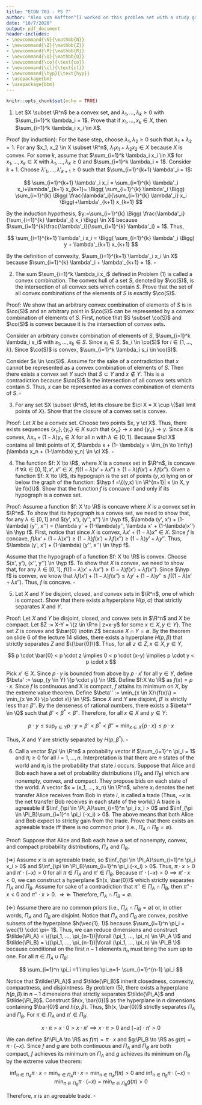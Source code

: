```yaml
---
title: "ECON 703 - PS 7"
author: "Alex von Hafften^[I worked on this problem set with a study group of Michael Nattinger, Andrew Smith, and Ryan Mather. I also discussed problems with Emily Case, Sarah Bass, and Danny Edgel.]"
date: "10/7/2020"
output: pdf_document
header-includes:
- \newcommand{\N}{\mathbb{N}}
- \newcommand{\Z}{\mathbb{Z}}
- \newcommand{\R}{\mathbb{R}}
- \newcommand{\Q}{\mathbb{Q}}
- \newcommand{\co}{\text{co}}
- \newcommand{\cl}{\text{cl}}
- \newcommand{\hyp}{\text{hyp}}
- \usepackage{bm}
- \usepackage{bbm}
---
```


```r
knitr::opts_chunk$set(echo = TRUE)
```

(1) Let $X \subset \R^n$ be a convex set, and $\lambda_1, ..., \lambda_k \ge 0$ with $\sum_{i=1}^k \lambda_i = 1$. Prove that if $x_1, ..., x_k \in X$, then $\sum_{i=1}^k \lambda_i x_i \in X$.

Proof (by induction): For the base step, choose $\lambda_1, \lambda_2 \ge 0$ such that $\lambda_1 + \lambda_2 = 1$.  For any $x_1, x_2 \in X \subset \R^n$, $\lambda_1 x_1 + \lambda_2 x_2 \in X$ because $X$ is convex.  For some $k$, assume that $\sum_{i=1}^k \lambda_i x_i \in X$ for $x_1, ..., x_k \in X$ with $\lambda_1, ..., \lambda_k \ge 0$ and $\sum_{i=1}^k \lambda_i = 1$. Consider $k+1$. Choose $\lambda'_1, ..., \lambda'_{k+1} \ge 0$ such that $\sum_{i=1}^{k+1} \lambda'_i = 1$:

$$
\sum_{i=1}^{k+1} \lambda'_i x_i = 
\sum_{i=1}^{k} \lambda'_i x_i+\lambda'_{k+1} x_{k+1}= 
\Bigg( \sum_{i=1}^{k} \lambda'_i \Bigg) \sum_{i=1}^{k} \Bigg( \frac{\lambda'_i}{\sum_{i=1}^{k} \lambda'_i} x_i \Bigg)+\lambda'_{k+1} x_{k+1}
$$

By the induction hypothesis, $y:=\sum_{i=1}^{k} \Bigg( \frac{\lambda'_i}{\sum_{i=1}^{k} \lambda'_i} x_i \Bigg) \in X$ because $\sum_{i=1}^{k}\frac{\lambda'_i}{\sum_{i=1}^{k} \lambda'_i} = 1$. Thus,

$$
\sum_{i=1}^{k+1} \lambda'_i x_i = \Bigg( \sum_{i=1}^{k} \lambda'_i \Bigg) y + \lambda'_{k+1} x_{k+1}
$$

By the definition of convexity, $\sum_{i=1}^{k+1} \lambda'_i x_i \in X$ because $\sum_{i=1}^{k} \lambda'_i + \lambda'_{k+1} = 1$. $\square$

(2) The sum $\sum_{i=1}^k \lambda_i x_i$ defined in Problem (1) is called a convex combination. The convex hull of a set $S$, denoted by $\co(S)$, is the intersection of all convex sets which contain $S$. Prove that the set of all convex combinations of the elements of $S$ is exactly $\co(S)$.

Proof: We show that an arbitrary convex combination of elements of $S$ is in $\co(S)$ and an arbitrary point in $\co(S)$ can be represented by a convex combination of elements of $S$.  First, notice that $S \subset \co(S)$ and $\co(S)$ is convex because it is the intersection of convex sets. 

Consider an arbitrary convex combination of elements of $S$, $\sum_{i=1}^k \lambda_i s_i$ with $s_1, ..., s_k \in S$. Since $s_i \in S$, $s_i \in \co(S)$ for $i \in \{1, ..., k\}$.  Since $\co(S)$ is convex, $\sum_{i=1}^k \lambda_i s_i \in \co(S)$.

Consider $x \in \co(S)$. Assume for the sake of a contradiction that $x$ cannot be represented as a convex combination of elements of $S$.  Then there exists a convex set $Y$ such that $S \subset Y$ and $x \notin Y$.  This is a contradiction because $\co(S)$ is the intersection of all convex sets which contain $S$. Thus, $x$ can be represented as a convex combination of elements of $S$. $\square$

\pagebreak

(3) For any set $X \subset \R^n$, let its closure be $\cl X = X \cup \{$all limit points of $X\}$. Show that the closure of a convex set is convex.

Proof: Let $X$ be a convex set. Choose two points $x, y \cl X$. Thus, there exists sequences $\{x_n\}, \{y_n\} \in X$ such that $\{x_n\} \to x$ and $\{y_n\} \to y$.  Since $X$ is convex, $\lambda x_n + (1-\lambda) y_n \in X$ for all $n$ with $\lambda \in [0, 1]$. Because $\cl X$ contains all limit points of $X$, $\lambda x + (1- \lambda)y = \lim_{n \to \infty} (\lambda x_n + (1-\lambda) y_n) \in \cl X$. $\square$

(4) The function $f: X \to \R$, where $X$ is a convex set in $\R^n$, is concave if $\forall \lambda \in [0,1], x', x'' \in X$, $f((1-\lambda)x' + \lambda x'') \ge (1-\lambda)f(x')+\lambda f(x'')$. Given a function $f: X \to \R$, its hypograph is the set of points $(y, x)$ lying on or below the graph of the function: $\hyp f =\{(y,x) \in \R^{n+1}| x \in X, y \le f(x)\}$. Show that the function $f$ is concave if and only if its hypograph is a convex set.

Proof: Assume a function $f: X \to \R$ is concave where $X$ is a convex set in $\R^n$.  To show that its hypograph is a convex set, we need to show that, for any $\lambda \in [0, 1]$ and $(y', x'), (y'', x'') \in \hyp f$, $\lambda (y', x') + (1-\lambda) (y'', x'') = (\lambda y' + (1-\lambda)y'', \lambda x' + (1-\lambda)x'')  \in \hyp f$.  First, notice that since $X$ is convex, $\lambda x' + (1-\lambda) x'' \in X$. Since $f$ is concave, $f(\lambda x' + (1-\lambda)x'') \ge (1-\lambda)f(x')+\lambda f(x'') \ge (1-\lambda)y'+\lambda y''$. Thus, $\lambda (y', x') + (1-\lambda) (y'', x'') \in \hyp f$.

Assume that the hypograph of a function $f: X \to \R$ is convex.  Choose $(x', y'), (x'', y'') \in \hyp f$. To show that $X$ is convex, we need to show that, for any $\lambda \in [0, 1]$, $f((1-\lambda)x' + \lambda x'') \ge (1-\lambda)f(x')+\lambda f(x'')$.  Since $\hyp f$ is convex, we know that $\lambda f(x') + (1-\lambda)f(x'') \le \lambda y' + (1-\lambda)y'' \le f((1-\lambda)x' + \lambda x'')$. Thus, $f$ is concave. $\square$

(5) Let $X$ and $Y$ be disjoint, closed, and convex sets in $\R^n$, one of which is compact. Show that there exists a hyperplane $H(p, \alpha)$ that strictly separates $X$ and $Y$.

Proof: Let $X$ and $Y$ be disjoint, closed, and convex sets in $\R^n$ and $X$ be compact. Let $Z := X-Y = \{z \in \R^n | z=x-y$ for some $x \in X, y \in Y\}$.  The set $Z$ is convex and $\bar{0} \notin Z$ because $X \cap Y = \emptyset$.  By the theorem on slide 6 of the lecture 14 slides, there exists a hyperplane $H(p, \beta)$ that strictly separates $Z$ and $\{\bar{0}\}$.  Thus, for all $z \in Z, x \in X, y \in Y$,

$$
p \cdot \bar{0} < p \cdot z
\implies 0 < p \cdot (x-y)
\implies p \cdot y < p \cdot x 
$$

Pick $x' \in X$. Since $p \cdot y$ is bounded from above by $p \cdot x'$ for all $y \in Y$, define $\beta' := \sup_{y \in Y} \{p \cdot y\} \in \R$. Define $f:X \to \R$ as $f(x) = p \cdot x$.  Since $f$ is continuous and X is compact, $f$ attains its minimum on $X$, by the extreme value theorem.  Define $\beta'' := \min_{x \in X}\{f(x)\} = \min_{x \in X} \{p \cdot x\} \in \R$.  Since $X$ and $Y$ are disjoint, $\beta'$ is strictly less than $\beta''$. By the denseness of rational numbers, there exists a $\beta^* \in \Q$ such that $\beta'< \beta^* < \beta''$. Therefore, for all $x \in X$ and $y \in Y$:

$$
p \cdot y \le \sup_{y \in Y} p \cdot y = \beta'< \beta^*< \beta'' = \min_{x \in X} \{p \cdot x\} \le p \cdot x 
$$

Thus, $X$ and $Y$ are strictly separated by $H(p, \beta^*)$. $\square$

\pagebreak

(6) Call a vector $\pi \in \R^n$ a probability vector if $\sum_{i=1}^n \pi_i = 1$ and $\pi_i \ge 0$ for all $i=1, ..., n$. Interpretation is that there are $n$ states of the world and $\pi_i$ is the probability that state $i$ occurs. Suppose that Alice and Bob each have a set of probability distributions ($\Pi_A$ and $\Pi_B$) which are nonempty, convex, and compact.  They propose bids on each state of the world.  A vector $x = (x_1, ..., x_n) \in \R^n$, where $x_i$ denotes the net transfer Alice receives from Bob in state $i$, is called a trade (Thus, $-x$ is the net transfer Bob receives in each state of the world.) A trade is agreeable if $\inf_{\pi \in \Pi_A}\sum_{i=1}^n \pi_i x_i > 0$ and $\inf_{\pi \in \Pi_B}\sum_{i=1}^n \pi_i (-x_i) > 0$. The above means that both Alice and Bob expect to strictly gain from the trade. Prove that there exists an agreeable trade iff there is no common prior (i.e., $\Pi_A \cap \Pi_B = \emptyset$).

Proof: Suppose that Alice and Bob each have a set of nonempty, convex, and compact probability distributions, $\Pi_A$ and $\Pi_B$.

($\Rightarrow$)  Assume $x$ is an agreeable trade, so $\inf_{\pi \in \Pi_A}\sum_{i=1}^n \pi_i x_i > 0$ and $\inf_{\pi \in \Pi_B}\sum_{i=1}^n \pi_i (-x_i) > 0$. Thus, $\pi \cdot x > 0$ and $\pi' \cdot (-x) > 0$ for all $\pi \in \Pi_A$ and $\pi' \in \Pi_B$. Because $\pi' \cdot (-x) > 0 \implies \pi' \cdot x < 0$, we can construct a hyperplane $h(x, \bar{0})$ which strictly separates $\Pi_A$ and $\Pi_B$. Assume for sake of a contradiction that $\pi'' \in \Pi_A \cap \Pi_B$, then $\pi'' \cdot x < 0$ and $\pi'' \cdot x > 0$. $\Rightarrow \Leftarrow$ Therefore, $\Pi_A \cap \Pi_B = \emptyset$.

($\Leftarrow$) Assume there are no common priors (i.e., $\Pi_A \cap \Pi_B = \emptyset$) or, in other words, $\Pi_A$ and $\Pi_B$ are disjoint. Notice that $\Pi_A$ and $\Pi_B$ are convex, positive subsets of the hyperplane $h(\vec{1}, 1)$ because $\sum_{i=1}^n \pi_i = \vec{1} \cdot \pi= 1$.\footnote{$\vec{1}$ denotes an $n$-dimensional vector of ones.} Thus, we can reduce dimensions and construct $\tilde{\Pi_A} = \{(\pi_1, ..., \pi_{n-1})|\forall (\pi_1, ..., \pi_n) \in \Pi_A \}$ and $\tilde{\Pi_B} = \{(\pi_1, ..., \pi_{n-1})|\forall (\pi_1, ..., \pi_n) \in \Pi_B \}$ because conditional on the first $n-1$ elements $\pi_n$ must bring the sum up to one. For all $\pi \in \Pi_A \cup \Pi_B$:

$$
\sum_{i=1}^n \pi_i =1 \implies \pi_n=1- \sum_{i=1}^{n-1} \pi_i
$$

Notice that $\tilde{\Pi_A}$ and $\tilde{\Pi_B}$ inherit closedness, convexity, compactness, and disjointness.  By problem (5), there exists a hyperplane $h(p, \beta)$ in $n-1$ dimensions that strictly separates $\tilde{\Pi_A}$ and $\tilde{\Pi_B}$.  Construct $h(x, \bar{0})$ as the hyperplane in $n$ dimensions containing $\bar{0}$ and $h(p, \beta)$. Thus, $h(x, \bar{0})$ strictly separates $\Pi_A$ and $\Pi_B$.  For $\pi \in \Pi_A$ and $\pi' \in \Pi_B$:

$$
x \cdot \pi > x \cdot 0 > x \cdot \pi' \implies x \cdot \pi > 0 \text{ and } (-x) \cdot \pi' > 0 
$$

We can define $f:\Pi_A \to \R$ as $f(\pi) = \pi \cdot x$ and $g:\Pi_B \to \R$ as $g(\pi) = \pi \cdot (-x)$. Since $f$ and $g$ are both continuous and $\Pi_A$ and $\Pi_B$ are both compact, $f$ achieves its minimum on $\Pi_A$ and $g$ achieves its minimum on $\Pi_B$ by the extreme value theorem:

$$
\inf_{\pi \in \Pi_A} \pi \cdot x = \min_{\pi \in \Pi_A} \pi \cdot x = \min_{\pi \in \Pi_A} f(\pi) > 0 \text{ and } \inf_{\pi \in \Pi_B} \pi \cdot (-x) = \min_{\pi \in \Pi_B} \pi \cdot (-x) = \min_{\pi \in \Pi_B} g(\pi) > 0
$$

Therefore, $x$ is an agreeable trade.  $\square$